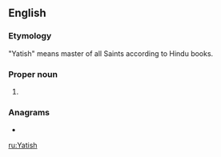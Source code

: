 ==English==

===Etymology===
"Yatish" means master of all Saints according to Hindu books.

===Proper noun===
{{en-proper noun}}

# {{given name|male|from=India}}

===Anagrams===
* {{l|en|itshay}}

[[ru:Yatish]]